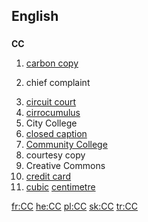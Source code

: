 ==English==
==={{initialism}}===
'''CC'''

# [[carbon copy]]
# {{context|medicine}} chief complaint
# [[circuit court]]
# [[cirrocumulus]]
# City College
# [[closed caption]]
# [[w:Community college|Community College]]
# courtesy copy
# Creative Commons
# [[credit card]]
# [[cubic]] [[centimetre]]

[[fr:CC]]
[[he:CC]]
[[pl:CC]]
[[sk:CC]]
[[tr:CC]]